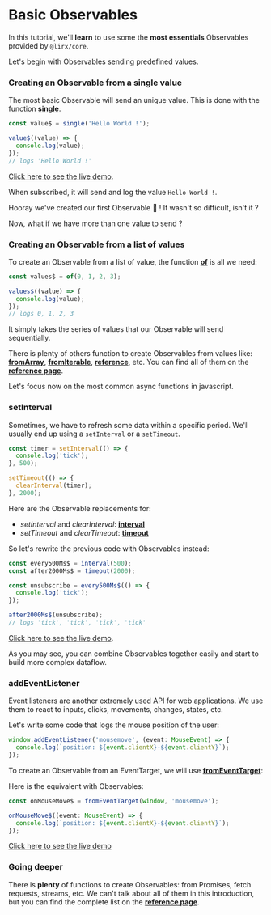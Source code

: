 # Basic Observables

In this tutorial, we'll **learn** to use some the **most essentials** Observables provided by `@lirx/core`.

Let's begin with Observables sending predefined values.

### Creating an Observable from a single value

The most basic Observable will send an unique value.
This is done with the function **[single](../../../reference/single/)**.

```ts
const value$ = single('Hello World !');

value$((value) => {
  console.log(value);
});
// logs 'Hello World !'
```

[//]: # (TODO create live demo)
[Click here to see the live demo](https://stackblitz.com/edit/typescript-9swej8?devtoolsheight=33&file=index.ts).


When subscribed, it will send and log the value `Hello World !`.

Hooray we've created our first Observable 🎉 ! It wasn't so difficult, isn't it ?

Now, what if we have more than one value to send ?

### Creating an Observable from a list of values

To create an Observable from a list of value, the function **[of](../../../reference/of/)** is all we need:

```ts
const values$ = of(0, 1, 2, 3);

values$((value) => {
  console.log(value);
});
// logs 0, 1, 2, 3
```

It simply takes the series of values that our Observable will send sequentially.

There is plenty of others function to create Observables from values like:
**[fromArray](../../../reference/from-array/)**,
**[fromIterable](../../../reference/from-iterable/)**,
**[reference](../../../reference/reference/)**,
etc.
You can find all of them on the **[reference page](../../../reference/observable/)**.

Let's focus now on the most common async functions in javascript.

### setInterval

Sometimes, we have to refresh some data within a specific period.
We'll usually end up using a `setInterval` or a `setTimeout`.

```ts
const timer = setInterval(() => {
  console.log('tick');
}, 500);

setTimeout(() => {
  clearInterval(timer);
}, 2000);
```

Here are the Observable replacements for:

- *setInterval* and *clearInterval*: **[interval](../../../reference/interval/)**
- *setTimeout* and *clearTimeout*: **[timeout](../../../reference/timeout/)**

So let's rewrite the previous code with Observables instead:

```ts
const every500Ms$ = interval(500);
const after2000Ms$ = timeout(2000);

const unsubscribe = every500Ms$(() => {
  console.log('tick');
});

after2000Ms$(unsubscribe);
// logs 'tick', 'tick', 'tick', 'tick'
```

[Click here to see the live demo](https://stackblitz.com/edit/typescript-9swej8?devtoolsheight=33&file=index.ts).

As you may see, you can combine Observables together easily and start to build more complex dataflow.

### addEventListener

Event listeners are another extremely used API for web applications.
We use them to react to inputs, clicks, movements, changes, states, etc.

Let's write some code that logs the mouse position of the user:

```ts
window.addEventListener('mousemove', (event: MouseEvent) => {
  console.log(`position: ${event.clientX}-${event.clientY}`);
});
```

To create an Observable from an EventTarget, we will use **[fromEventTarget](../../../reference/from-event-target/)**:

Here is the equivalent with Observables:

```ts
const onMouseMove$ = fromEventTarget(window, 'mousemove');

onMouseMove$((event: MouseEvent) => {
  console.log(`position: ${event.clientX}-${event.clientY}`);
});
```

[Click here to see the live demo](https://stackblitz.com/edit/typescript-crwffj?devtoolsheight=33&file=index.ts)


### Going deeper

There is **plenty** of functions to create Observables:
from Promises, fetch requests, streams, etc.
We can't talk about all of them in this introduction, but you can find the complete list on the **[reference page](../../../reference/observable/)**.
